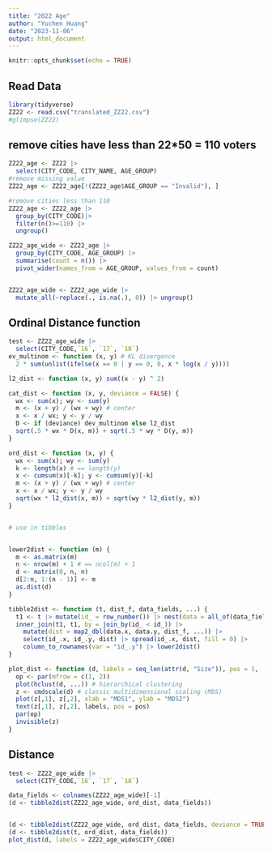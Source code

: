 ```yaml
---
title: "2022 Age"
author: "Yuchen Huang"
date: "2023-11-06"
output: html_document
---
```


```r
knitr::opts_chunk$set(echo = TRUE)
```

## Read Data

```r
library(tidyverse)
ZZ22 <- read.csv("translated_ZZ22.csv")
#glimpse(ZZ22)
```


## remove cities have less than 22*50 = 110 voters
```r
ZZ22_age <- ZZ22 |>
  select(CITY_CODE, CITY_NAME, AGE_GROUP)
#remove missing value
ZZ22_age <- ZZ22_age[!(ZZ22_age$AGE_GROUP == "Invalid"), ]

#remove cities less than 110
ZZ22_age <- ZZ22_age |>
  group_by(CITY_CODE)|>
  filter(n()>=110) |>
  ungroup()

ZZ22_age_wide <- ZZ22_age |>
  group_by(CITY_CODE, AGE_GROUP) |>
  summarise(count = n()) |>
  pivot_wider(names_from = AGE_GROUP, values_from = count)


ZZ22_age_wide <- ZZ22_age_wide |>
  mutate_all(~replace(., is.na(.), 0)) |> ungroup()

```

## Ordinal Distance function
```r
test <- ZZ22_age_wide |>
  select(CITY_CODE,`16`, `17`, `18`)
ev_multinom <- function (x, y) # KL divergence
  2 * sum(unlist(ifelse(x == 0 | y == 0, 0, x * log(x / y))))

l2_dist <- function (x, y) sum((x - y) ^ 2)

cat_dist <- function (x, y, deviance = FALSE) {
  wx <- sum(x); wy <- sum(y)
  m <- (x + y) / (wx + wy) # center
  x <- x / wx; y <- y / wy
  D <- if (deviance) dev_multinom else l2_dist
  sqrt(.5 * wx * D(x, m)) + sqrt(.5 * wy * D(y, m))
}

ord_dist <- function (x, y) {
  wx <- sum(x); wy <- sum(y)
  k <- length(x) # == length(y)
  x <- cumsum(x)[-k]; y <- cumsum(y)[-k]
  m <- (x + y) / (wx + wy) # center
  x <- x / wx; y <- y / wy
  sqrt(wx * l2_dist(x, m)) + sqrt(wy * l2_dist(y, m))
}


# use in tibbles


lower2dist <- function (m) {
  m <- as.matrix(m)
  n <- nrow(m) + 1 # == ncol(m) + 1
  d <- matrix(0, n, n)
  d[2:n, 1:(n - 1)] <- m
  as.dist(d)
}

tibble2dist <- function (t, dist_f, data_fields, ...) {
  t1 <- t |> mutate(id_ = row_number()) |> nest(data = all_of(data_fields))
  inner_join(t1, t1, by = join_by(id_ < id_)) |>
    mutate(dist = map2_dbl(data.x, data.y, dist_f, ...)) |>
    select(id_.x, id_.y, dist) |> spread(id_.x, dist, fill = 0) |>
    column_to_rownames(var = "id_.y") |> lower2dist()
}

plot_dist <- function (d, labels = seq_len(attr(d, "Size")), pos = 1, ...) {
  op <- par(mfrow = c(1, 2))
  plot(hclust(d, ...)) # hierarchical clustering
  z <- cmdscale(d) # classic multidimensional scaling (MDS)
  plot(z[,1], z[,2], xlab = "MDS1", ylab = "MDS2")
  text(z[,1], z[,2], labels, pos = pos)
  par(op)
  invisible(z)
}

```

## Distance
```r
test <- ZZ22_age_wide |>
  select(CITY_CODE,`16`, `17`, `18`)

data_fields <- colnames(ZZ22_age_wide)[-1]
(d <- tibble2dist(ZZ22_age_wide, ord_dist, data_fields))


(d <- tibble2dist(ZZ22_age_wide, ord_dist, data_fields, deviance = TRUE))
(d <- tibble2dist(t, ord_dist, data_fields))
plot_dist(d, labels = ZZ22_age_wide$CITY_CODE)

```
